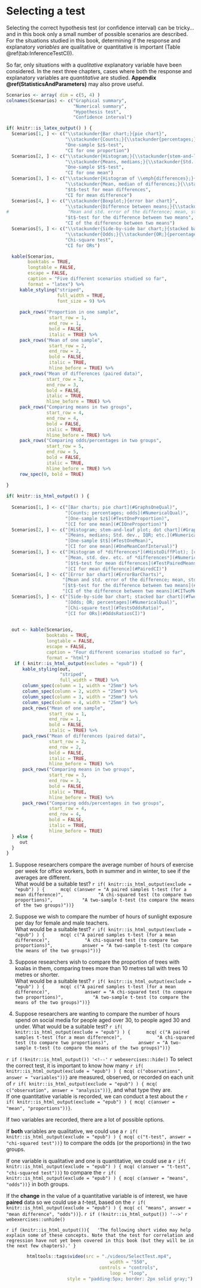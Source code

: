 # Selecting a test {#SelectTest}

Selecting the correct hypothesis test (or confidence interval) can be tricky... and in this book only a small number of possible scenarios are described.
For the situations studied in this book, determining if the response and explanatory *variables* are qualitative or quantitative is important (Table \@ref(tab:InferenceTestCI)).

So far, only situations with a *qualitative* explanatory variable have been considered.
In the next three chapters, cases where both the response and explanatory variables  are *quantitative* are studied.
**Appendix \@ref(StatisticsAndParameters)** may also prove useful.





```r
Scenarios <- array( dim = c(5, 4) )
colnames(Scenarios) <- c("Graphical summary",
                         "Numerical summary",
                         "Hypothesis test",
                         "Confidence interval")

if( knitr::is_latex_output() ) {
  Scenarios[1, ] <- c("\\stackunder{Bar chart;}{pie chart}",
                      "\\stackunder{Counts;}{\\stackunder{percentages;}{odds}}",
                      "One-sample $z$-test",
                      "CI for one proportion")
  Scenarios[2, ] <- c("\\stackunder{Histogram;}{\\stackunder{stem-and-leaf plot;}{dot chart}}",
                      "\\stackunder{Means, medians;}{\\stackunder{Std. dev., IQR;}{outliers, etc.}}",
                      "One-sample $t$-test",
                      "CI for one mean")
  Scenarios[3, ] <- c("\\stackunder{Histogram of \\emph{differences};}{case-profile}",
                      "\\stackunder{Mean, median of differences;}{\\stackunder{Std. dev., IQR of differencess;}{Outliers, etc.}}",
                      "$t$-test for mean differences",
                      "CI for mean difference")
  Scenarios[4, ] <- c("\\stackunder{Boxplot;}{error bar chart}",
                      "\\stackunder{Difference between means;}{\\stackunder{SE of difference;}{Summary of both groups}}",
#                      "Mean and std. error of the difference; mean, std. dev. etc. of \\emph{each} group",
                      "$t$-test for the difference between two means",
                      "CI of the difference between two means")
  Scenarios[5, ] <- c("\\stackunder{Side-by-side bar chart;}{stacked bar chart}",
                      "\\stackunder{Odds;}{\\stackunder{OR;}{percentages}}",
                      "Chi-square test",
                      "CI for ORs")

  kable(Scenarios,
        booktabs = TRUE,
        longtable = FALSE,
        escape = FALSE,
        caption = "Five different scenarios studied so far",
        format = "latex") %>%
     kable_styling("striped", 
                   full_width = TRUE, 
                   font_size = 9) %>%
    
     pack_rows("Proportion in one sample",                         
                start_row = 1, 
                end_row = 1, 
                bold = FALSE, 
                italic = TRUE) %>%
     pack_rows("Mean of one sample",                         
                start_row = 2, 
                end_row = 2, 
                bold = FALSE, 
                italic = TRUE,
                hline_before = TRUE) %>%
     pack_rows("Mean of differences (paired data)",          
               start_row = 3, 
               end_row = 3, 
               bold = FALSE, 
               italic = TRUE, 
               hline_before = TRUE) %>%
     pack_rows("Comparing means in two groups",   
               start_row = 4, 
               end_row = 4, 
               bold = FALSE, 
               italic = TRUE, 
               hline_before = TRUE) %>%
     pack_rows("Comparing odds/percentages in two groups",              
               start_row = 5, 
               end_row = 5, 
               bold = FALSE,
               italic = TRUE,
               hline_before = TRUE) %>%
     row_spec(0, bold = TRUE)

}                 
                    
if( knitr::is_html_output() ) {
  
  Scenarios[1, ] <- c("[Bar charts; pie chart](#GraphsOneQual)",
                      "[Counts; percentages; odds](#NumericalQual)",
                      "[One-sample $z$](#TestOneProportion)",
                      "[CI for one mean](#CIOneProportion)")
  Scenarios[2, ] <- c("[Histogram; stem-and-leaf plot; dot chart](#GraphsOneQuant)",
                      "[Means, medians; Std. dev., IQR; etc.](#NumericalQuant)",
                      "[One-sample $t$](#TestOneMean)",
                      "[CI for one mean](#OneMeanConfInterval)")
  Scenarios[3, ] <- c("[Histogram of *differences*](#HistoDiffPlot); [case-profile](#CaseProfilePlot)",
                      "[Mean, std. dev. etc. of *differences*](#NumericalQuant)",
                      "[$t$-test for mean differences](#TestPairedMeans)",
                      "[CI for mean difference](#PairedCI)")
  Scenarios[4, ] <- c("[Error bar chart](#ErrorBarCharts)",
                     "[Mean and std. error of the difference; mean, std. dev. etc. of *each* group](#NumericalQuant)",
                     "[$t$-test for the difference between two means](#TestTwoMeans)",
                     "[CI of the difference between two means](#CITwoMeans)")
  Scenarios[5, ] <- c("[Side-by-side bar chart; stacked bar chart](#TwoQualVars)",
                      "[Odds; OR; percentages](#NumericalQual)",
                      "[Chi-square test](#TestsOddsRatio)",
                      "[CI for ORs](#OddsRatiosCI)")

  
  out <- kable(Scenarios,
               booktabs = TRUE,
               longtable = FALSE,
               escape = FALSE,
               caption = "Four different scenarios studied so far",
               format = "html")
   if ( knitr::is_html_output(excludes = "epub")) {
      kable_styling(out, 
                    "striped", 
                    full_width = TRUE) %>%
      column_spec(column = 1, width = "25mm") %>%
      column_spec(column = 2, width = "25mm") %>%
      column_spec(column = 3, width = "25mm") %>%
      column_spec(column = 4, width = "25mm") %>%
      pack_rows("Mean of one sample",                         
                start_row = 1, 
                end_row = 1, 
                bold = FALSE, 
                italic = TRUE) %>%
      pack_rows("Mean of differences (paired data)",          
                start_row = 2, 
                end_row = 2, 
                bold = FALSE, 
                italic = TRUE, 
                hline_before = TRUE) %>%
      pack_rows("Comparing means in two groups",   
                start_row = 3, 
                end_row = 3, 
                bold = FALSE, 
                italic = TRUE, 
                hline_before = TRUE) %>%
      pack_rows("Comparing odds/percentages in two groups",              
                start_row = 4, 
                end_row = 4, 
                bold = FALSE, 
                italic = TRUE, 
                hline_before = TRUE)
  } else {
     out
  }
}

```


::: {.thinkBox .think data-latex="{iconmonstr-light-bulb-2-240.png}"}
1. Suppose researchers compare the average number of hours of exercise per week for office workers, both in summer and in winter, to see if the averages are different.  
What would be a suitable test?
`r if( knitr::is_html_output(exclude = "epub") ) {
	 mcq( c(answer = "A paired samples t-test (for a mean difference)",
 	        "A chi-squared test (to compare two proportions)",
  	      "A two-sample t-test (to compare the means of the two groups)"))}`   


2. Suppose we wish to compare the number of hours of sunlight exposure per day for female and male teachers.  
What would be a suitable test?
`r if( knitr::is_html_output(exclude = "epub") ) {
	 mcq( c("A paired samples t-test (for a mean difference)",
 	        "A chi-squared test (to compare two proportions)",
  	      answer = "A two-sample t-test (to compare the means of the two groups)"))}`   

3. Suppose researchers wish to compare the proportion of trees with koalas in them, comparing trees more than 10 metres tall with trees 10 metres or shorter.  
What would be a suitable test?
`r if( knitr::is_html_output(exclude = "epub") ) {
	 mcq( c("A paired samples t-test (for a mean difference)",
 	        answer = "A chi-squared test (to compare two proportions)",
  	      "A two-sample t-test (to compare the means of the two groups)"))}`   

4. Suppose researchers are wanting to compare the number of hours spend on social media for people aged over 30, to people aged 30 and under.  What would be a suitable test?
`r if( knitr::is_html_output(exclude = "epub") ) {
	 mcq( c("A paired samples t-test (for a mean difference)",
 	        "A chi-squared test (to compare two proportions)",
  	      answer = "A two-sample t-test (to compare the means of the two groups)"))}`   

`r if (!knitr::is_html_output()) '<!--'`
`r webexercises::hide()`
To select the correct test, it is important to know how many 
`r if( knitr::is_html_output(exclude = "epub") ) { mcq( c("observations", answer = "variables"))}`
are measured, observed, or recorded on each unit of 
`r if( knitr::is_html_output(exclude = "epub") ) { mcq( c("observation", answer = "analysis"))}`, and what type they are.  
If one quantitative variable is recorded, we can conduct a test about the 
`r if( knitr::is_html_output(exclude = "epub") ) { mcq( c(answer = "mean", "proportions"))}`.

If two variables are recorded, there are a lot of possible options.

If **both** variables are qualitative, we could use a
`r if( knitr::is_html_output(exclude = "epub") ) { mcq( c("t-test", answer = "chi-squared test"))}`
to compare the odds (or the proportions) in the two groups.

If one variable is qualitative and one is quantitative, we could use a
`r if( knitr::is_html_output(exclude = "epub") ) { mcq( c(answer = "t-test", "chi-squared test"))}` to compare the 
`r if( knitr::is_html_output(exclude = "epub") ) { mcq( c(answer = "means", "odds"))}` in both groups.

If the **change** in the value of a quantitative variable is of interest, we have **paired** data so we could use a $t$-test, based on the 
`r if( knitr::is_html_output(exclude = "epub") ) { mcq( c( "means", answer = "mean difference", "odds"))}`.
`r if (!knitr::is_html_output()) '-->'`
`r webexercises::unhide()`
:::



 
`r if (knitr::is_html_output()){
  'The following short video may help explain some of these concepts. Note that the test for correlation and regression have not yet been covered in this book (but they will be in the next few chapters).'
}`


<div style="text-align:center;">
```r
htmltools::tags$video(src = "./videos/SelectTest.mp4", 
                      width = "550", 
                      controls = "controls", 
                      loop = "loop", 
                      style = "padding:5px; border: 2px solid gray;")
```
</div>


